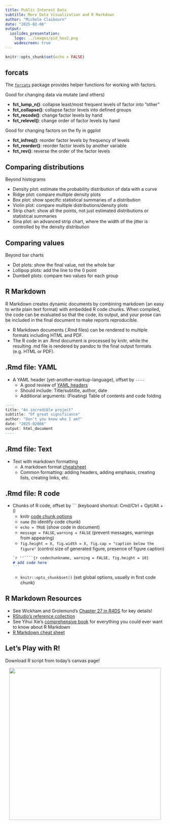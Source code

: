 ```yaml
---
title: Public Interest Data
subtitle: More Data Visualization and R Markdown
author: "Michele Claibourn"
date: "2025-02-06"
output: 
  ioslides_presentation:
    logo: ../images/pid_hex2.png
    widescreen: true
---
```


```r
knitr::opts_chunk$set(echo = FALSE)
```

## forcats 

The [`forcats`](https://forcats.tidyverse.org/) package provides helper functions for working with factors.

Good for changing data via mutate (and others)

* **fct_lump_n()**: collapse least/most frequent levels of factor into "other"
* **fct_collapse()**: collapse factor levels into defined groups
* **fct_recode()**: change factor levels by hand
* **fct_relevel()**: change order of factor levels by hand

Good for changing factors on the fly in ggplot

* **fct_infreq()**: reorder factor levels by frequency of levels
* **fct_reorder()**: reorder factor levels by another variable
* **fct_rev()**: reverse the order of the factor levels

## Comparing distributions
Beyond histograms

* Density plot: estimate the probability distribution of data with a curve
* Ridge plot: compare multiple density plots
* Box plot: show specific statistical summaries of a distribution
* Violin plot: compare multiple distributions/density plots
* Strip chart: show all the points, not just estimated distributions or statistical summaries
* Sina plot: an advanced strip chart, where the width of the jitter is controlled by the density distribution

<!-- https://z3tt.github.io/beyond-bar-and-box-plots/#boxplot -->

## Comparing values
Beyond bar charts

* Dot plots: show the final value, not the whole bar
* Lollipop plots: add the line to the 0 point
* Dumbell plots: compare two values for each group

## R Markdown
R Markdown creates dynamic documents by combining markdown (an easy to write plain text format) with embedded R code chunks. When compiled, the code can be evaluated so that the code, its output, and your prose can be included in the final document to make reports reproducible.

* R Markdown documents (.Rmd files) can be rendered to multiple formats including HTML and PDF. 
* The R code in an .Rmd document is processed by knitr, while the resulting .md file is rendered by pandoc to the final output formats (e.g. HTML or PDF).

## .Rmd file: YAML 

* A YAML header (yet-another-markup-language), offset by `----`
  - A good review of [YAML headers](https://zsmith27.github.io/rmarkdown_crash-course/lesson-4-yaml-headers.html)
  - Should include: Title/subtitle, author, date
  - Additional arguments: (Floating) Table of contents and code folding
  
```r
----
title: "An incredible project"
subtitle: "Of great significance"
author: "Don't you know who I am?"
date: "2025-02066"
output: html_document
----
```

## .Rmd file: Text

* Text with markdown formatting
  - A markdown format [cheatsheet](https://github.com/adam-p/markdown-here/wiki/Markdown-Cheatsheet)
  - Common formatting: adding headers, adding emphasis, creating lists, creating links, etc.

## .Rmd file: R code

* Chunks of R code, offset by ``` (keyboard shortcut: Cmd/Ctrl + Opt/Alt + I)
  - knitr [code chunk options](https://yihui.org/knitr/options/)
  - `name` (to identify code chunk)
  - `echo = TRUE` (show code in document)
  - `message = FALSE`, `warning = FALSE` (prevent messages, warnings from appearing)
  - `fig.height = X, fig.width = X, fig.cap = "caption below the figure"` (control size of generated figure, presence of figure caption)

  ````markdown
`r ''````{r codechunkname, warning = FALSE, fig.height = 10}
# add code here
```
````
  - `knitr::opts_chunk$set()` (set global options, usually in first code chunk) 

## R Markdown Resources

* See Wickham and Grolemund's [Chapter 27 in R4DS](https://r4ds.had.co.nz/r-markdown.html) for key details!
* [RStudio's reference collection](https://rmarkdown.rstudio.com/articles.html)
* See Yihui Xie's [comprehensive book](https://bookdown.org/yihui/rmarkdown/) for everything you could ever want to know about R Markdown
* [R Markdown cheat sheet](https://raw.githubusercontent.com/rstudio/cheatsheets/master/rmarkdown.pdf)

## Let's Play with R!

Download R script from today’s canvas page!

<div style="text-align:center;"><img src="https://media1.tenor.com/m/pnK2MIoEAccAAAAC/hadley-wickham.gif" width="480">
